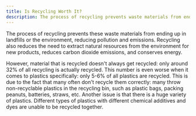 ```yaml
---
title: Is Recycling Worth It?
description: The process of recycling prevents waste materials from ending up in landfills
---
```


The process of recycling prevents these waste materials from ending up in landfills or the environment, reducing pollution and emissions.
Recycling also reduces the need to extract natural resources from the environment for new products, reduces carbon dioxide emissions, and conserves energy.

However, material that is recycled doesn't always get recycled: only around 32% of all recycling is actually recycled.
This number is even worse when it comes to plastics specifically: only 5-6% of all plastics are recycled.
This is due to the fact that many often don't recycle them correctly: many throw non-recyclable plastics in the recycling bin, such as plastic bags, packing peanuts, batteries, straws, etc.
Another issue is that there is a huge variety of plastics.
Different types of plastics with different chemical additives and dyes are unable to be recycled together.
